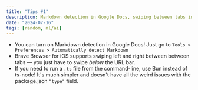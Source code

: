 ```yaml
---
title: "Tips #1"
description: Markdown detection in Google Docs, swiping between tabs in Brave Browser for iOS, and running TypeScript files from the command line.
date: "2024-07-16"
tags: [random, ml/ai]
---
```


- You can turn on Markdown detection in Google Docs! Just go to `Tools > Preferences > Automatically detect Markdown`
- Brave Browser for iOS supports swiping left and right between between tabs — you just have to swipe _below_ the URL bar.
- If you need to run a `.ts` file from the command-line, use Bun instead of ts-node! It's much simpler and doesn't have all the weird issues with the package.json `"type"` field.
